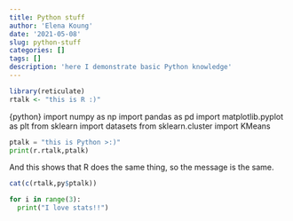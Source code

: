```yaml
---
title: Python stuff
author: 'Elena Koung'
date: '2021-05-08'
slug: python-stuff
categories: []
tags: []
description: 'here I demonstrate basic Python knowledge'
---
```


```r
library(reticulate)
rtalk <- "this is R :)"

```
{python} import numpy as np
import pandas as pd
import matplotlib.pyplot as plt
from sklearn import datasets
from sklearn.cluster import KMeans

```python
ptalk = "this is Python >:)"
print(r.rtalk,ptalk)

```

And this shows that R does the same thing, so the message is the same.

```r
cat(c(rtalk,py$ptalk))
```

```python

for i in range(3):
  print("I love stats!!")

```






